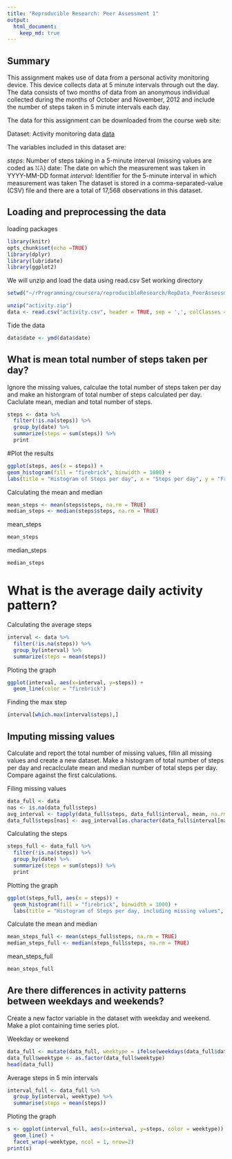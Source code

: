 ```yaml
---
title: "Reproducible Research: Peer Assessment 1"
output:
  html_document:
    keep_md: true
---
```


## Summary

This assignment makes use of data from a personal activity monitoring device. This device collects data at 5 minute intervals through out the day. The data consists of two months of data from an anonymous individual collected during the months of October and November, 2012 and include the number of steps taken in 5 minute intervals each day.

The data for this assignment can be downloaded from the course web site:

Dataset: Activity monitoring data
[data](https://d396qusza40orc.cloudfront.net/repdata%2Fdata%2Factivity.zip)

The variables included in this dataset are:

*steps*: Number of steps taking in a 5-minute interval (missing values are coded as 𝙽𝙰)
date: The date on which the measurement was taken in YYYY-MM-DD format
*interval*: Identifier for the 5-minute interval in which measurement was taken
The dataset is stored in a comma-separated-value (CSV) file and there are a total of 17,568 observations in this dataset.

## Loading and preprocessing the data

loading packages
```r
library(knitr)
opts_chunk$set(echo =TRUE)
library(dplyr)
library(lubridate)
library(ggplot2)
```

We will unzip and load the data using read.csv
Set working directory
```r
setwd("~/rProgramming/coursera/reproducibleResearch/RepData_PeerAssessment1") ##
```

```r
unzip("activity.zip")
data <- read.csv("activity.csv", header = TRUE, sep = ',', colClasses = c("numeric", "character","integer"))
```
Tide the data

```r
data$date <- ymd(data$date)
```

## What is mean total number of steps taken per day?

Ignore the missing values, calculae the total number of steps taken per day and make an historgram of total number of steps calculated per day. Caclulate mean, median and total number of steps.

```r
steps <- data %>%
  filter(!is.na(steps)) %>%
  group_by(date) %>%
  summarize(steps = sum(steps)) %>%
  print
```

#Plot the results
```r
ggplot(steps, aes(x = steps)) +
geom_histogram(fill = "firebrick", binwidth = 1000) +
labs(title = "Histogram of Steps per day", x = "Steps per day", y = "Frequency")
```

Calculating the mean and median

```r
mean_steps <- mean(steps$steps, na.rm = TRUE)
median_steps <- median(steps$steps, na.rm = TRUE)
```

mean_steps
```r
mean_steps
```
median_steps
```r
median_steps
```

#  What is the average daily activity pattern?

Calculating the average steps
```r
interval <- data %>%
  filter(!is.na(steps)) %>%
  group_by(interval) %>%
  summarize(steps = mean(steps))
```

Ploting the graph
```r
ggplot(interval, aes(x=interval, y=steps)) +
  geom_line(color = "firebrick")
```

Finding the max step
```r
interval[which.max(interval$steps),]
```

## Imputing missing values

Calculate and report the total number of missing values, fillin all missing values and create a new dataset. Make a histogram of total number of steps per day and recaclculate mean and median number of total steps per day. Compare against the first calculations.

Filing missing values
```r
data_full <- data
nas <- is.na(data_full$steps)
avg_interval <- tapply(data_full$steps, data_full$interval, mean, na.rm=TRUE, simplify=TRUE)
data_full$steps[nas] <- avg_interval[as.character(data_full$interval[nas])]
```

Calculating the steps
```r
steps_full <- data_full %>%
  filter(!is.na(steps)) %>%
  group_by(date) %>%
  summarize(steps = sum(steps)) %>%
  print
```

Plotting the graph
```r
ggplot(steps_full, aes(x = steps)) +
  geom_histogram(fill = "firebrick", binwidth = 1000) +
  labs(title = "Histogram of Steps per day, including missing values", x = "Steps per day", y = "Frequency")
```

Calculate the mean and median
```r
mean_steps_full <- mean(steps_full$steps, na.rm = TRUE)
median_steps_full <- median(steps_full$steps, na.rm = TRUE)
```

mean_steps_full
```r
mean_steps_full
```

## Are there differences in activity patterns between weekdays and weekends?

Create a new factor variable in the dataset with weekday and weekend.
Make a plot containing time series plot.

Weekday or weekend
```r
data_full <- mutate(data_full, weektype = ifelse(weekdays(data_full$date) == "Saturday" | weekdays(data_full$date) == "Sunday", "weekend", "weekday"))
data_full$weektype <- as.factor(data_full$weektype)
head(data_full)
```

Average steps in 5 min intervals
```r
interval_full <- data_full %>%
  group_by(interval, weektype) %>%
  summarise(steps = mean(steps))
```

Ploting the graph
```r
s <- ggplot(interval_full, aes(x=interval, y=steps, color = weektype)) +
  geom_line() +
  facet_wrap(~weektype, ncol = 1, nrow=2)
print(s)
```
